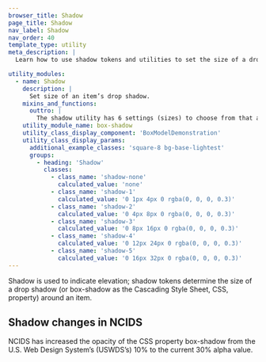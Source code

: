 ```yaml
---
browser_title: Shadow
page_title: Shadow
nav_label: Shadow
nav_order: 40
template_type: utility
meta_description: |
  Learn how to use shadow tokens and utilities to set the size of a drop shadow around an item.

utility_modules:
  - name: Shadow
    description: |
      Set size of an item’s drop shadow.
    mixins_and_functions:
      outtro: |
        The shadow utility has 6 settings (sizes) to choose from that are applied to the CSS property box-shadow: 'none', 1, 2, 3, 4, and 5. Each setting changes the size of the element's drop shadow.
    utility_module_name: box-shadow
    utility_class_display_component: 'BoxModelDemonstration'
    utility_class_display_params:
      additional_example_classes: 'square-8 bg-base-lightest'
      groups:
        - heading: 'Shadow'
          classes:
            - class_name: 'shadow-none'
              calculated_value: 'none'
            - class_name: 'shadow-1'
              calculated_value: '0 1px 4px 0 rgba(0, 0, 0, 0.3)'
            - class_name: 'shadow-2'
              calculated_value: '0 4px 8px 0 rgba(0, 0, 0, 0.3)'
            - class_name: 'shadow-3'
              calculated_value: '0 8px 16px 0 rgba(0, 0, 0, 0.3)'
            - class_name: 'shadow-4'
              calculated_value: '0 12px 24px 0 rgba(0, 0, 0, 0.3)'
            - class_name: 'shadow-5'
              calculated_value: '0 16px 32px 0 rgba(0, 0, 0, 0.3)'
---
```


Shadow is used to indicate elevation; shadow tokens determine the size of a drop shadow (or box-shadow as the Cascading Style Sheet, CSS, property) around an item.

## Shadow changes in NCIDS

NCIDS has increased the opacity of the CSS property box-shadow from the U.S. Web Design System’s (USWDS’s) 10% to the current 30% alpha value.
